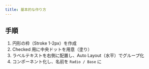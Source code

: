 ```yaml
---
title: 基本的な作り方
---
```


## 手順

1. 円形の枠（Stroke 1-2px）を作成
2. Checked 用に中央ドットを用意（塗り）
3. ラベルテキストを右側に配置し、Auto Layout（水平）でグループ化
4. コンポーネント化し、名前を `Radio / Base` に

<DocumentImage
  src="/img/ui/menu-component-create.png"
  alt="コンポーネント作成"
/>
